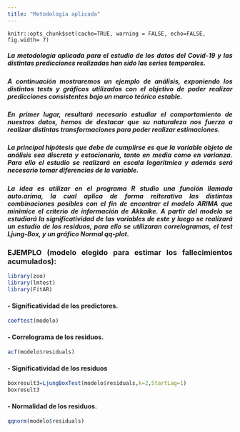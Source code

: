 ```yaml
---
title: "Metodología aplicada"
---
```


```rsetup
knitr::opts_chunk$set(cache=TRUE, warning = FALSE, echo=FALSE, fig.width= 7)
```

<div style="text-align: justify">
##### La metodología aplicada para el estudio de los datos del Covid-19 y las distintas predicciones realizadas han sido las series temporales.
<div/>

<div style="text-align: justify">
##### A continuación mostraremos un ejemplo de análisis, exponiendo los distintos tests y gráficos utilizados con el objetivo de poder realizar predicciones consistentes bajo un marco teórico estable. 
<div/>

<div style="text-align: justify">
##### En primer lugar, resultará necesario estudiar el comportamiento de nuestros datos, hemos de destacar que su naturaleza nos fuerza a realizar distintas transformaciones para poder realizar estimaciones. 
##### La principal hipótesis que debe de cumplirse es que la variable objeto de análisis sea discreta y estacionaria, tanto en media como en varianza. Para ello el estudio se realizará en escala logarítmica y además será necesario tomar diferencias de la variable. 
##### La idea es utilizar en el programa R studio una función llamada auto.arima, la cual aplica de forma reiterativa las distintas combinaciones posibles con el fin de encontrar el modelo ARIMA que minimice el criterio de información de Akkaike. A partir del modelo se estudiará la significatividad de las variables de este y luego se realizará un estudio de los residuos, para ello se utilizaran correlogramas, el test Ljung-Box, y un gráfico Normal qq-plot.
<div/>



<div style="text-align: justify">
### EJEMPLO (modelo elegido para estimar los fallecimientos acumulados):
<div/>


```r
library(zoo)
library(lmtest)
library(FitAR)
```

#### - Significatividad de los predictores.

```r
coeftest(modelo)
```



#### - Correlograma de los residuos.


```r
acf(modelo$residuals)
```


#### - Significatividad de los residuos


```r
boxresult3=LjungBoxTest(modelo$residuals,k=2,StartLag=1)
boxresult3
```


#### - Normalidad de los residuos. 


```r
qqnorm(modelo$residuals)
```
